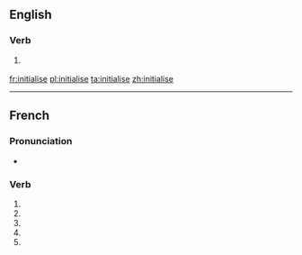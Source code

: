 ==English==

===Verb===
{{en-verb|initialises|initialising|initialised|initialised}}

# {{British}} {{alternative spelling of|initialize}}

[[fr:initialise]]
[[pl:initialise]]
[[ta:initialise]]
[[zh:initialise]]

----
{{also|initialisé}}
==French==

===Pronunciation===
* {{homophones|initialisent|initialises}}

===Verb===
{{fr-verb form}}

# {{conjugation of|initialiser||1|s|pres|ind|lang=fr}}
# {{conjugation of|initialiser||3|s|pres|ind|lang=fr}}
# {{conjugation of|initialiser||1|s|pres|sub|lang=fr}}
# {{conjugation of|initialiser||3|s|pres|sub|lang=fr}}
# {{conjugation of|initialiser||2|s|imp|lang=fr}}

{{rfc-auto}}